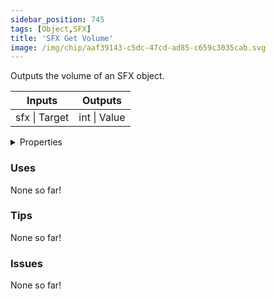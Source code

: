 ```yaml
---
sidebar_position: 745
tags: [Object,SFX]
title: 'SFX Get Volume'
image: /img/chip/aaf39143-c5dc-47cd-ad85-c659c3035cab.svg
---
```


Outputs the volume of an SFX object.



<IChip uuid="aaf39143-c5dc-47cd-ad85-c659c3035cab"/>

<table><thead><tr><th>Inputs</th><th>Outputs</th></tr></thead><tbody><tr><td>sfx | Target</td><td>int | Value</td></tr></tbody></table>

<details>
  <summary>Properties</summary>
  <div>
    <div>
    <table>
      <tbody>
        <tr>
          <td>Is beta required?</td>
          <td>No</td>
        </tr>
        <tr>
          <td>Is chip a trolling risk?</td>
          <td>No</td>
        </tr>
        <tr>
          <td>Is chip a role assignment risk?</td>
          <td>No</td>
        </tr>
        <tr>
          <td>Chip UUID</td>
          <td>aaf39143-c5dc-47cd-ad85-c659c3035cab</td>
        </tr>
        <tr>
          <td>Room availability</td>
          <td>Available everywhere</td>
        </tr>
      </tbody>
    </table>
    </div>
  </div>
</details>

### Uses

None so far!

### Tips

None so far!

### Issues

None so far!